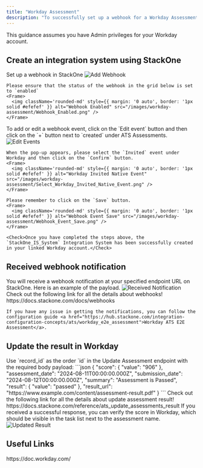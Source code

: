 ```yaml
---
title: "Workday Assessment"
description: "To successfully set up a webhook for a Workday Assessment order request, follow these steps to understand the process and configure any necessary actions for webhook notification."
---
```



<Warning>
  This guidance assumes you have Admin privileges for your Workday account.
</Warning>

## Create an integration system using StackOne

<Steps>
  <Step title="Create a Webhook">
    Set up a webhook in StackOne
    <Frame>
      <img className='rounded-md' style={{ margin: '0 auto', border: '1px solid #efefef' }} alt="Add Webhook" src="/images/workday-assessment/Add_Webhook.png" />
    </Frame>

    Please ensure that the status of the webhook in the grid below is set to `enabled`
    <Frame>
      <img className='rounded-md' style={{ margin: '0 auto', border: '1px solid #efefef' }} alt="Webhook Enabled" src="/images/workday-assessment/Webhook_Enabled.png" />
    </Frame>
  </Step>

  <Step title="Add a webhook event">
    To add or edit a webhook event, click on the `Edit event` button and then click on the `+` button next to `created` under ATS Assessments.
    <Frame>
      <img className='rounded-md' style={{ margin: '0 auto', border: '1px solid #efefef' }} alt="Edit Events" src="/images/workday-assessment/Edit_Events.png" />
    </Frame>
    
    When the pop-up appears, please select the `Invited` event under Workday and then click on the `Confirm` button.
    <Frame>
      <img className='rounded-md' style={{ margin: '0 auto', border: '1px solid #efefef' }} alt="Workday Invited Native Event" src="/images/workday-assessment/Select_Workday_Invited_Native_Event.png" />
    </Frame>

    Please remember to click on the `Save` button.
    <Frame>
      <img className='rounded-md' style={{ margin: '0 auto', border: '1px solid #efefef' }} alt="Webhook Event Save" src="/images/workday-assessment/Webhook_Event_Save.png" />
    </Frame>

    <Check>Once you have completed the steps above, the `StackOne_IS_System` Integration System has been successfully created in your linked Workday account.</Check>
  </Step>
</Steps>


## Received webhook notification

<Steps>
  <Step title="Received notification payload">
    You will receive a webhook notification at your specified endpoint URL on StackOne. Here is an example of the payload.
    <Frame>
      <img className='rounded-md' style={{ margin: '0 auto', border: '1px solid #EFEFEF' }} alt="Received Notification" src="/images/workday-assessment/unified_payload.png" />
    </Frame>
    Check out the following link for all the details about webhooks!
    <Card title="StackOne Webhooks" icon="link" href="https://docs.stackone.com/docs/webhooks">
      https://docs.stackone.com/docs/webhooks
    </Card>

    If you have any issue in getting the notifications, you can follow the configuration guide <a href="https://hub.stackone.com/integration-configuration-concepts/ats/workday_e2e_assessment">Workday ATS E2E Assessment</a>.
  </Step>
</Steps>


## Update the result in Workday

<Steps>
  <Step title="Request to update result">
    Use `record_id` as the order `id` in the Update Assessment endpoint with the required body payload:
    ```json
      {
        "score": {
          "value": "906"
        },
        "assessment_date": "2024-08-11T00:00:00.000Z",
        "submission_date": "2024-08-12T00:00:00.000Z",
        "summary": "Assessment is Passed",
        "result": {
          "value": "passed"
        },
        "result_url": "https://www.example.com/content/assessment-result.pdf"
      }
    ```
    Check out the following link for all the details about update assessment result!
    <Card title="Update Assessments Result" icon="link" href="https://docs.stackone.com/reference/ats_update_assessments_result">
      https://docs.stackone.com/reference/ats_update_assessments_result
    </Card>
  </Step>
  <Step title="Updated result in Workday">
    If you received a successful response, you can verify the score in Workday, which should be visible in the task list next to the assessment name.
    <Frame>
      <img className='rounded-md' style={{ margin: '0 auto', border: '1px solid #EFEFEF' }} alt="Updated Result" src="/images/workday-assessment/Updated_result_1.png" />
    </Frame>
  </Step>
</Steps>

<IntegrationFooter />

## Useful Links
<Card title="API Reference" icon="link" href="https://doc.workday.com/">
    https://doc.workday.com/
</Card>